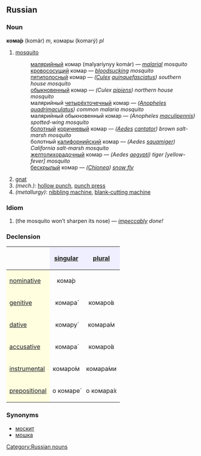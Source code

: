 ==Russian==
[[Category:Russian nouns]]
===Noun===
'''кома́р''' (komár) ''m'', комары (komarý) ''pl''

# [[mosquito]]
#:[[малярийный]] комар (malyaríynyy komár) — ''[[malarial]] mosquito''
#:[[кровососущий]] комар — ''[[bloodsucking]] mosquito''
#:[[пятиполосный]] комар — ''([[Culex]] [[quinquefasciatus]]) southern house mosquito''
#:[[обыкновенный]] комар — ''(Culex [[pipiens]]) northern house mosquito''
#:малярийный [[четырехточечный|четырёхточечный]] комар — ''([[Anopheles]] [[quadrimaculatus]]) common malaria mosquito''
#:малярийный обыкновенный комар — ''(Anopheles [[maculipennis]]) spotted-wing mosquito''
#:[[болотный]] [[коричневый]] комар — ''([[Aedes]] [[cantator]]) brown salt-marsh mosquito''
#:болотный [[калифорнийский]] комар — ''(Aedes [[squamiger]]) California salt-marsh mosquito''
#:[[желтолихорадочный]] комар — ''(Aedes [[aegypti]]) tiger [yellow-fever] mosquito''
#:[[бескрылый]] комар — ''([[Chionea]]) [[snow fly]]''
# [[gnat]]
#''(mech.)'': [[hollow punch]], [[punch press]]
#''(metallurgy)'': [[nibbling machine]], [[blank-cutting machine]]

===Idiom===
#{{Unicode|кома́р но́са не подто́чит}} (the mosquito won’t sharpen its nose) — ''[[impeccable|impeccably]] done!''

===Declension===
{| border="1" cellpadding="4" cellspacing="0"
!
! style="background-color: #EFEFFF" align="center"|[[singular]]
! style="background-color: #EFEFFF" align="center"|[[plural]]
|-
! style="background-color: #FFFFE0" align="left"|[[nominative]]
| align="center"|кома́р
| align="center"|{{Unicode|комары́}}
|-
! style="background-color: #FFFFE0" align="left"|[[genitive]]
| align="center"|комара́
| align="center"|комаро́в
|-
! style="background-color: #FFFFE0" align="left"|[[dative]]
| align="center"|комару́
| align="center"|комара́м
|-
! style="background-color: #FFFFE0" align="left"|[[accusative]]
| align="center"|комара́
| align="center"|комаро́в
|-
! style="background-color: #FFFFE0" align="left"|[[instrumental]]
| align="center"|комаро́м
| align="center"|комара́ми
|-
! style="background-color: #FFFFE0" align="left"|[[prepositional]]
| align="center"|о комаре́
| align="center"|о комара́х
|}

===Synonyms===
*[[москит]]
*[[мошка]]